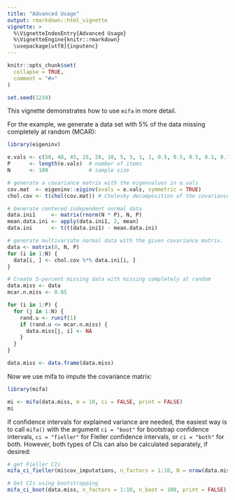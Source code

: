```yaml
---
title: "Advanced Usage"
output: rmarkdown::html_vignette
vignette: >
  %\VignetteIndexEntry{Advanced Usage}
  %\VignetteEngine{knitr::rmarkdown}
  \usepackage[utf8]{inputenc}
---
```


```r
knitr::opts_chunk$set(
  collapse = TRUE,
  comment = "#>"
)

set.seed(1234)
```

This vignette demonstrates how to use `mifa` in more detail. 

For the example, we generate a data set with 5% of the data missing completely 
at random (MCAR):

```r

library(eigeninv)

e.vals <- c(50, 48, 45, 25, 20, 10, 5, 5, 1, 1, 0.5, 0.5, 0.5, 0.1, 0.1) # eigenvalues
P      <- length(e.vals)  # number of items
N      <- 100             # sample size

# generate a covariance matrix with the eigenvalues in e.vals
cov.mat  <- eigeninv::eiginv(evals = e.vals, symmetric = TRUE) 
chol.cov <- t(chol(cov.mat)) # Cholesky decomposition of the covariance matrix

# Generate centered independent normal data
data.ini1     <- matrix(rnorm(N * P), N, P)
mean.data.ini <- apply(data.ini1, 2, mean)
data.ini      <- t(t(data.ini1) - mean.data.ini)

# generate multivariate normal data with the given covariance matrix.
data <- matrix(0, N, P)
for (i in 1:N) {
  data[i, ] <- chol.cov %*% data.ini[i, ]
}

# Create 5-percent missing data with missing completely at random
data.miss <- data
mcar.n.miss <- 0.05

for (i in 1:P) {
  for (j in 1:N) {
    rand.u <- runif(1)
    if (rand.u <= mcar.n.miss) {
      data.miss[j, i] <- NA
    }
  }
}

data.miss <- data.frame(data.miss)
```

Now we use mifa to impute the covariance matrix:

```r
library(mifa)

mi <- mifa(data.miss, m = 10, ci = FALSE, print = FALSE)
mi
```

If confidence intervals for explained variance are needed, the easiest way is 
to call `mifa()` with the argument `ci = "boot"` for bootstrap confidence 
intervals, `ci = "fieller"` for Fieller confidence intervals, or `ci = "both"`
for both. However, both types of CIs can also be calculated separately,
if desired:

```r
# get Fieller CIs
mifa_ci_fieller(mi$cov_imputations, n_factors = 1:10, N = nrow(data.miss))

# Get CIs using bootstrapping
mifa_ci_boot(data.miss, n_factors = 1:10, n_boot = 100, print = FALSE)
```
